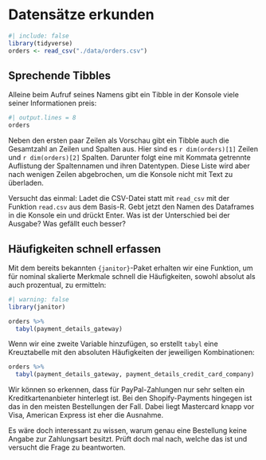# Datensätze erkunden

```r
#| include: false
library(tidyverse)
orders <- read_csv("./data/orders.csv")
```

## Sprechende Tibbles

Alleine beim Aufruf seines Namens gibt ein Tibble in der Konsole viele seiner Informationen preis:

```r
#| output.lines = 8
orders
```

Neben den ersten paar Zeilen als Vorschau gibt ein Tibble auch die Gesamtzahl an Zeilen und Spalten aus. Hier sind es `r dim(orders)[1]` Zeilen und `r dim(orders)[2]` Spalten. Darunter folgt eine mit Kommata getrennte Auflistung der Spaltennamen und ihren Datentypen. Diese Liste wird aber nach wenigen Zeilen abgebrochen, um die Konsole nicht mit Text zu überladen.

::: {.callout-note appearance="minimal"}
Versucht das einmal: Ladet die CSV-Datei statt mit `read_csv` mit der Funktion `read.csv` aus dem Basis-R. Gebt jetzt den Namen des Dataframes in die Konsole ein und drückt Enter. Was ist der Unterschied bei der Ausgabe? Was gefällt euch besser?
:::

## Häufigkeiten schnell erfassen

Mit dem bereits bekannten `{janitor}`-Paket erhalten wir eine Funktion, um für nominal skalierte Merkmale schnell die Häufigkeiten, sowohl absolut als auch prozentual, zu ermitteln:

```r
#| warning: false
library(janitor)

orders %>% 
  tabyl(payment_details_gateway)
```
Wenn wir eine zweite Variable hinzufügen, so erstellt `tabyl` eine Kreuztabelle mit den absoluten Häufigkeiten der jeweiligen Kombinationen:

```r
orders %>% 
  tabyl(payment_details_gateway, payment_details_credit_card_company)
```
Wir können so erkennen, dass für PayPal-Zahlungen nur sehr selten ein Kreditkartenanbieter hinterlegt ist. Bei den Shopify-Payments hingegen ist das in den meisten Bestellungen der Fall. Dabei liegt Mastercard knapp vor Visa, American Express ist eher die Ausnahme.

::: {.callout-tip appearance="simple"}
Es wäre doch interessant zu wissen, warum genau eine Bestellung keine Angabe zur Zahlungsart besitzt. Prüft doch mal nach, welche das ist und versucht die Frage zu beantworten.
:::